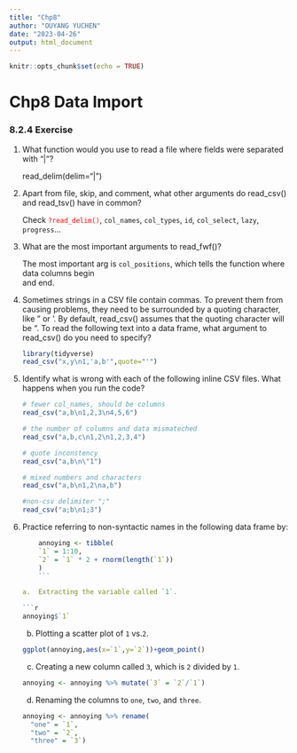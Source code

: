 ```yaml
---
title: "Chp8"
author: "OUYANG YUCHEN"
date: "2023-04-26"
output: html_document
---
```


```r
knitr::opts_chunk$set(echo = TRUE)
```

# Chp8 Data Import

### 8.2.4 Exercise

1.  What function would you use to read a file where fields were separated with "\|"?

    <div>

    read_delim(delim="\|")

    </div>

2.  Apart from file, skip, and comment, what other arguments do read_csv() and read_tsv() have in common?

    <div>

    Check [`?read_delim()`]{style="color:red"}, `col_names`, `col_types`, `id`, `col_select`, `lazy`, `progress`...

    </div>

3.  What are the most important arguments to read_fwf()?

    <div>

    The most important arg is `col_positions`, which tells the function where data columns begin\
    and end.

    </div>

4.  Sometimes strings in a CSV file contain commas. To prevent them from causing problems, they need to be surrounded by a quoting character, like " or '. By default, read_csv() assumes that the quoting character will be ". To read the following text into a data frame, what argument to read_csv() do you need to specify?

    ```r
    library(tidyverse)
    read_csv("x,y\n1,'a,b'",quote="'")
    ```

5.  Identify what is wrong with each of the following inline CSV files. What happens when you run the code?

    ```r
    # fewer col_names, should be columns
    read_csv("a,b\n1,2,3\n4,5,6")
    ```
    
    ```r
    # the number of columns and data mismateched
    read_csv("a,b,c\n1,2\n1,2,3,4")
    ```
    
    ```r
    # quote inconstency
    read_csv("a,b\n\"1")
    ```
    
    ```r
    # mixed numbers and characters
    read_csv("a,b\n1,2\na,b")
    ```
    
    ```r
    #non-csv delimiter ";"
    read_csv("a;b\n1;3")
    ```

6.  Practice referring to non-syntactic names in the following data frame by:
    ```r
    annoying <- tibble(
    `1` = 1:10,
    `2` = `1` * 2 + rnorm(length(`1`))
    )
    ```

    a.  Extracting the variable called `1`.
    
    ```r
    annoying$`1`
    ```

    b.  Plotting a scatter plot of `1` vs.`2`.
    ```r
    ggplot(annoying,aes(x=`1`,y=`2`))+geom_point()
    ```

    c.  Creating a new column called `3`, which is `2` divided by `1`.
    ```r
    annoying <- annoying %>% mutate(`3` = `2`/`1`)
    ```

    d.  Renaming the columns to `one`, `two`, and `three`.
    ```r
    annoying <- annoying %>% rename(
      "one" = `1`,
      "two" = `2`,
      "three" = `3`)
    ```

